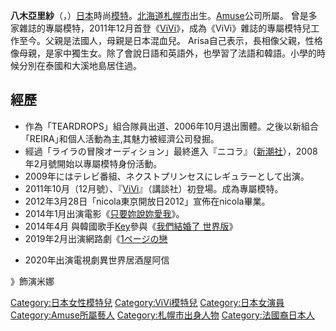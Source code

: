 {{roughtranslation|time=2016-04-24T00:33:19+00:00}}
{{blpunsourced|time=2016-04-24T00:33:19+00:00}}
{{noteTA
|G1=ViVi}}
{{藝人
| 姓名 = 八木 アリサ
| 類型 = 模特兒
| 圖片 = 
| 圖片尺寸 = 
| 圖片簡介 = 
| 外文名 = Yagi Arisa
| 別名 = 八木アリサ、ari醬
| 國籍 = {{JPN}}
| 出生日期 = {{birth_date_and_age|1995|7|31}}
| 出生地點 = {{JPN}}[[北海道|北海道]][[札幌市|札幌市]]
| 職業 = [[模特兒|模特兒]]
| 語言 = [[日語|日語]]、[[英語|英語]]、[[韓語|韓語]]、[[法語|法語]]
| 活躍年代 = 2006年至今
| 經紀公司 = [[Amuse|Amuse]]
| 網站 = {{URL|http://www.amuse.co.jp/}}
}}
'''八木亞里紗'''（{{lang-ja|八木 アリサ|Yagi Arisa}}，{{bd|1995年|7月31日|||Yagi Arisa}}）[[日本|日本]]時尚[[模特|模特]]。[[北海道|北海道]][[札幌市|札幌市]]出生。[[Amuse|Amuse]]公司所屬。 曾是多家雜誌的專屬模特，2011年12月首登《[[ViVi|ViVi]]》，成為《ViVi》雜誌的專屬模特兒工作至今。父親是法國人，母親是日本混血兒。 Arisa自己表示，長相像父親，性格像母親，是家中獨生女。除了會說日語和英語外，也學習了法語和韓語。小學的時候分別在泰國和大溪地島居住過。

== 經歷 ==
*作為「TEARDROPS」組合隊員出道、2006年10月退出團體。之後以新組合｢REIRA｣和個人活動為主,其魅力被經濟公司發掘。
*經過「ライラの冒険オーディション」最終進入『ニコラ』（[[新潮社|新潮社]]），2008年2月號開始以專屬模特身份活動。
*2009年にはテレビ番組、ネクストプリンセスにレギュラーとして出演。
*2011年10月（12月號）、『[[ViVi|ViVi]]』（講談社）初登場。成為專屬模特。
*2012年3月28日「nicola東京開放日2012」宣佈在nicola畢業。
*2014年1月出演電影《[[只要妳說妳愛我|只要妳說妳愛我]]》。
*2014年4月 與韓國歌手[[Key_(歌手)|Key]]參與《[[我們結婚了_(世界版)|我們結婚了 世界版]]》
*2019年2月出演網路劇《[https://ja.m.wikipedia.org/wiki/1%E3%83%9A%E3%83%BC%E3%82%B8%E3%81%AE%E6%81%8B 1ページの戀] 

*2020年出演電視劇異世界居酒屋阿信

{{Wayback|url=https://ja.m.wikipedia.org/wiki/1%E3%83%9A%E3%83%BC%E3%82%B8%E3%81%AE%E6%81%8B |date=20200530183300 }}》飾演米娜
{{DEFAULTSORT:Yagi Arisa}}
[[Category:日本女性模特兒|Category:日本女性模特兒]]
[[Category:ViVi模特兒|Category:ViVi模特兒]]
[[Category:日本女演員|Category:日本女演員]]
[[Category:Amuse所屬藝人|Category:Amuse所屬藝人]]
[[Category:札幌市出身人物|Category:札幌市出身人物]]
[[Category:法國裔日本人|Category:法國裔日本人]]